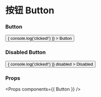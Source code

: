 
<Meta title="Button" component={Button} />

# 按钮 Button


### Button

<Preview>
  <Story name="Button">
    <Button
      onClick={() => { console.log('clicked!') }}
    >
      Button
    </Button>
  </Story>
</Preview>

### Disabled Button

<Preview>
  <Story name="Disabled Button">
    <Button
      onClick={() => { console.log('clicked!') }}
      disabled
    >
      Disabled
    </Button>
  </Story>
</Preview>

### Props

<Props components={{ Button }} />